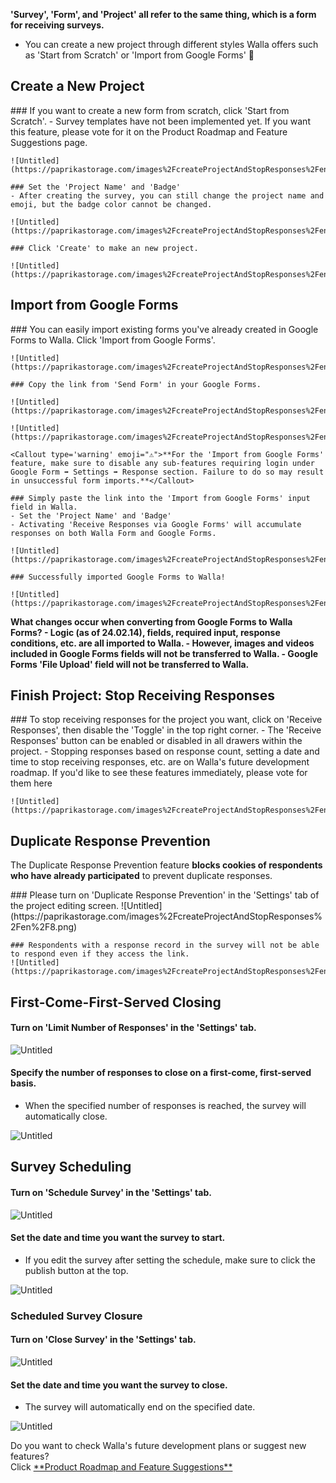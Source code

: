 
<Callout type='warning' emoji="⚠️">**'Survey', 'Form', and 'Project' all refer to the same thing, which is a form for receiving surveys.**</Callout>

- You can create a new project through different styles Walla offers such as 'Start from Scratch' or 'Import from Google Forms' 🙆

## Create a New Project

<Steps>
    ### If you want to create a new form from scratch, click 'Start from Scratch'.
    - Survey templates have not been implemented yet. If you want this feature, please vote for it on the Product Roadmap and Feature Suggestions page.

    ![Untitled](https://paprikastorage.com/images%2FcreateProjectAndStopResponses%2Fen%2F0.png)

    ### Set the 'Project Name' and 'Badge'
    - After creating the survey, you can still change the project name and emoji, but the badge color cannot be changed.

    ![Untitled](https://paprikastorage.com/images%2FcreateProjectAndStopResponses%2Fen%2F1.png)

    ### Click 'Create' to make an new project.

    ![Untitled](https://paprikastorage.com/images%2FcreateProjectAndStopResponses%2Fen%2F2.png)

</Steps>

## Import from Google Forms

<Steps>
    ### You can easily import existing forms you've already created in Google Forms to Walla. Click 'Import from Google Forms'.

    ![Untitled](https://paprikastorage.com/images%2FcreateProjectAndStopResponses%2Fen%2F0.png)

    ### Copy the link from 'Send Form' in your Google Forms.

    ![Untitled](https://paprikastorage.com/images%2FcreateProjectAndStopResponses%2Fen%2F3.png)

    ![Untitled](https://paprikastorage.com/images%2FcreateProjectAndStopResponses%2Fen%2F4.png)

    <Callout type='warning' emoji="⚠️">**For the 'Import from Google Forms' feature, make sure to disable any sub-features requiring login under Google Form ➡️ Settings ➡️ Response section. Failure to do so may result in unsuccessful form imports.**</Callout>

    ### Simply paste the link into the 'Import from Google Forms' input field in Walla.
    - Set the 'Project Name' and 'Badge'
    - Activating 'Receive Responses via Google Forms' will accumulate responses on both Walla Form and Google Forms.

    ![Untitled](https://paprikastorage.com/images%2FcreateProjectAndStopResponses%2Fen%2F5.png)

    ### Successfully imported Google Forms to Walla!

    ![Untitled](https://paprikastorage.com/images%2FcreateProjectAndStopResponses%2Fen%2F6.png)

</Steps>

<Callout type='info' emoji="🔔">**What changes occur when converting from Google Forms to Walla Forms? - Logic (as of 24.02.14), fields, required input, response conditions, etc. are all imported to Walla. - However, images and videos included in Google Forms fields will not be transferred to Walla. - Google Forms 'File Upload' field will not be transferred to Walla.**</Callout>

## Finish Project: Stop Receiving Responses

<Steps>
    ### To stop receiving responses for the project you want, click on 'Receive Responses', then disable the 'Toggle' in the top right corner.
    - The 'Receive Responses' button can be enabled or disabled in all drawers within the project.
    - Stopping responses based on response count, setting a date and time to stop receiving responses, etc. are on Walla's future development roadmap. If you'd like to see these features immediately, please vote for them here

    ![Untitled](https://paprikastorage.com/images%2FcreateProjectAndStopResponses%2Fen%2F7.png)
</Steps>

## Duplicate Response Prevention

<Callout type='info' emoji="🔔">The Duplicate Response Prevention feature **blocks cookies of respondents who have already participated** to prevent duplicate responses.</Callout>

<Steps>
    ### Please turn on 'Duplicate Response Prevention' in the 'Settings' tab of the project editing screen.
    ![Untitled](https://paprikastorage.com/images%2FcreateProjectAndStopResponses%2Fen%2F8.png)

    ### Respondents with a response record in the survey will not be able to respond even if they access the link.
    ![Untitled](https://paprikastorage.com/images%2FcreateProjectAndStopResponses%2Fen%2F9.png)
</Steps>

## First-Come-First-Served Closing

#### Turn on 'Limit Number of Responses' in the 'Settings' tab.

![Untitled](https://paprikastorage.com/images%2FcreateProjectAndStopResponses%2Fko%2F12.png)

#### Specify the number of responses to close on a first-come, first-served basis.
- When the specified number of responses is reached, the survey will automatically close.

![Untitled](https://paprikastorage.com/images%2FcreateProjectAndStopResponses%2Fko%2F13.png)

## Survey Scheduling

#### Turn on 'Schedule Survey' in the 'Settings' tab.

![Untitled](https://paprikastorage.com/images%2FcreateProjectAndStopResponses%2Fko%2F14.png)

#### Set the date and time you want the survey to start.
- If you edit the survey after setting the schedule, make sure to click the publish button at the top.

![Untitled](https://paprikastorage.com/images%2FcreateProjectAndStopResponses%2Fko%2F15.png)

### Scheduled Survey Closure

#### Turn on 'Close Survey' in the 'Settings' tab.

![Untitled](https://paprikastorage.com/images%2FcreateProjectAndStopResponses%2Fko%2F16.png)

#### Set the date and time you want the survey to close.
- The survey will automatically end on the specified date.

![Untitled](https://paprikastorage.com/images%2FcreateProjectAndStopResponses%2Fko%2F17.png)



<Callout type='info' emoji="🔔">
    Do you want to check Walla's future development plans or suggest new features? <br/>Click <a
    href='https://app.walla.my/signin?redirectUrl=/support/featureRequest'
    target="_blank"
    rel="noopener noreferrer"
    style={{textDecoration: 'underline'}}>**Product
    Roadmap and Feature Suggestions**</a>
</Callout>